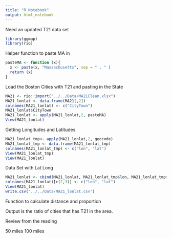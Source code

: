 ```yaml
---
title: "R Notebook"
output: html_notebook
---
```


Need an updated T21 data set
```r
library(ggmap)
library(rio)
```

Helper function to paste MA in

```r
pasteMA <- function (x){
  x <- paste(x, "Massachusetts", sep = " , " )
  return (x)
}
```

Load the Boston Cities with T21 and pasting in the State
```r
MA21 <- rio::import("../../Data/MA21Clean.xlsx")
MA21_lonlat <- data.frame(MA21[,2])
colnames(MA21_lonlat) <- c("CityTown")
MA21_lonlat$CityTown
MA21_lonlat <- apply(MA21_lonlat,2, pasteMA)
View(MA21_lonlat)
```

Getting Longitudes and Latitudes
```r
MA21_lonlat_tmp<- apply(MA21_lonlat,2, geocode)
MA21_lonlat_tmp <- data.frame(MA21_lonlat_tmp)
colnames(MA21_lonlat_tmp) <- c("lon", "lat")
View(MA21_lonlat_tmp)
View(MA21_lonlat)
```

Data Set with Lat Long
```r
MA21_lonlat <- cbind(MA21_lonlat, MA21_lonlat_tmp$lon, MA21_lonlat_tmp$lat)
colnames(MA21_lonlat)[c(2,3)] <- c("lon", "lat")
View(MA21_lonlat)
write.csv("../../Data/MA21_lonlat.csv")
```




Function to calculate distance and proportion

Output is the ratio of cities  that has T21 in the area.

Review from the reading

50 miles
100 miles







